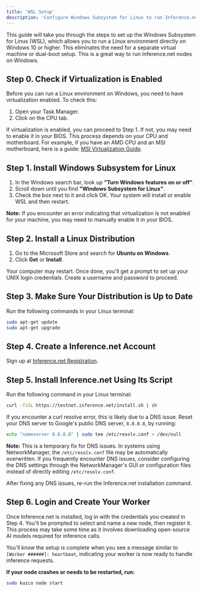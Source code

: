 ```yaml
---
title: 'WSL Setup'
description: 'Configure Windows Subsystem for Linux to run Inference.net nodes on Windows 10 or higher'
---
```


This guide will take you through the steps to set up the Windows Subsystem for Linux (WSL), which allows you to run a Linux environment directly on Windows 10 or higher. This eliminates the need for a separate virtual machine or dual-boot setup. This is a great way to run Inference.net nodes on Windows.

## Step 0. Check if Virtualization is Enabled

Before you can run a Linux environment on Windows, you need to have virtualization enabled. To check this:

1. Open your Task Manager.
2. Click on the CPU tab.

If virtualization is enabled, you can proceed to Step 1. If not, you may need to enable it in your BIOS. This process depends on your CPU and motherboard. For example, if you have an AMD CPU and an MSI motherboard, here is a guide: [MSI Virtualization Guide](https://www.msi.com/faq/nb-1627).

## Step 1. Install Windows Subsystem for Linux

1. In the Windows search bar, look up **"Turn Windows features on or off"**.
2. Scroll down until you find **"Windows Subsystem for Linux"**.
3. Check the box next to it and click OK. Your system will install or enable WSL and then restart.

**Note:** If you encounter an error indicating that virtualization is not enabled for your machine, you may need to manually enable it in your BIOS.

## Step 2. Install a Linux Distribution

1. Go to the Microsoft Store and search for **Ubuntu on Windows**.
2. Click **Get** or **Install**.

Your computer may restart. Once done, you'll get a prompt to set up your UNIX login credentials. Create a username and password to proceed.

## Step 3. Make Sure Your Distribution is Up to Date

Run the following commands in your Linux terminal:

```bash
sudo apt-get update
sudo apt-get upgrade
```

## Step 4. Create a Inference.net Account

Sign up at [Inference.net Registration](https://testnet.inference.net/register).

## Step 5. Install Inference.net Using Its Script

Run the following command in your Linux terminal:

```bash
curl -fsSL https://testnet.inference.net/install.sh | sh
```

If you encounter a curl resolve error, this is likely due to a DNS issue. Reset your DNS server to Google's public DNS server, `8.8.8.8`, by running:

```bash
echo "nameserver 8.8.8.8" | sudo tee /etc/resolv.conf > /dev/null
```

**Note:** This is a temporary fix for DNS issues. In systems using NetworkManager, the `/etc/resolv.conf` file may be automatically overwritten. If you frequently encounter DNS issues, consider configuring the DNS settings through the NetworkManager's GUI or configuration files instead of directly editing `/etc/resolv.conf`.

After fixing any DNS issues, re-run the Inference.net installation command.

## Step 6. Login and Create Your Worker

Once Inference.net is installed, log in with the credentials you created in Step 4. You'll be prompted to select and name a new node, then register it. This process may take some time as it involves downloading open-source AI models required for inference calls.

You'll know the setup is complete when you see a message similar to `[Worker ######]: heartbeat`, indicating your worker is now ready to handle inference requests.

**If your node crashes or needs to be restarted, run:**

```bash
sudo kuzco node start
```
